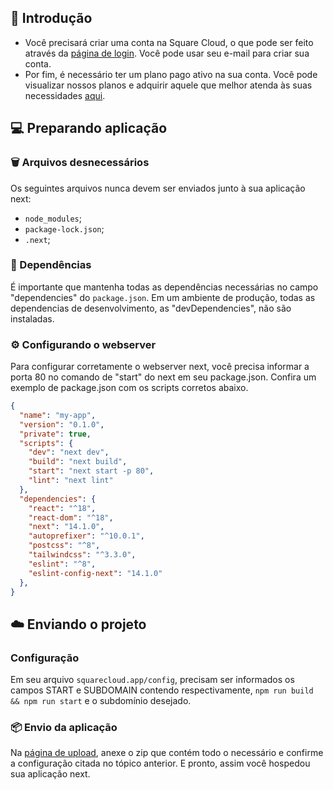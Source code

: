 ## 🚀 Introdução

- Você precisará criar uma conta na Square Cloud, o que pode ser feito através da [página de login](https://squarecloud.app/login). Você pode usar seu e-mail para criar sua conta.
- Por fim, é necessário ter um plano pago ativo na sua conta. Você pode visualizar nossos planos e adquirir aquele que melhor atenda às suas necessidades [aqui](https://squarecloud.app/plans).

## 💻 Preparando aplicação

### 🗑️ Arquivos desnecessários

Os seguintes arquivos nunca devem ser enviados junto à sua aplicação next:

- `node_modules`;
- `package-lock.json`;
- `.next`;

### 📖 Dependências

É importante que mantenha todas as dependências necessárias no campo "dependencies" do `package.json`. Em um ambiente de produção, 
todas as dependencias de desenvolvimento, as "devDependencies", não são instaladas.

### ⚙️ Configurando o webserver

Para configurar corretamente o webserver next, você precisa informar a porta 80 no comando de "start" do next em seu package.json.
Confira um exemplo de package.json com os scripts corretos abaixo.

```json
{
  "name": "my-app",
  "version": "0.1.0",
  "private": true,
  "scripts": {
    "dev": "next dev",
    "build": "next build",
    "start": "next start -p 80",
    "lint": "next lint"
  },
  "dependencies": {
    "react": "^18",
    "react-dom": "^18",
    "next": "14.1.0",
    "autoprefixer": "^10.0.1",
    "postcss": "^8",
    "tailwindcss": "^3.3.0",
    "eslint": "^8",
    "eslint-config-next": "14.1.0"
  },
}
```

## ☁️ Enviando o projeto

### Configuração

Em seu arquivo `squarecloud.app/config`, precisam ser informados os campos START e SUBDOMAIN contendo respectivamente, 
`npm run build && npm run start` e o subdomínio desejado.

### 📦 Envio da aplicação

Na [página de upload](https://squarecloud.app/dashboard/upload), anexe o zip que contém todo o necessário e confirme a configuração citada no tópico anterior. E pronto, 
assim você hospedou sua aplicação next.
